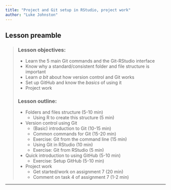 ```yaml
---
title: "Project and Git setup in RStudio, project work"
author: "Luke Johnston"
---
```


## Lesson preamble

> ### Lesson objectives:
>
> - Learn the 5 main Git commands and the Git-RStudio interface
> - Know why a standard/consistent folder and file structure is important
> - Learn *a bit* about how version control and Git works
> - Set up GitHub and know the *basics* of using it
> - Project work
>
> ### Lesson outline:
>
> - Folders and files structure (5-10 min)
>     - Using R to create this structure (5 min)
> - Version control using Git 
>     - (Basic) introduction to Git (10-15 min)
>     - Common commands for Git (15-20 min)
>     - Exercise: Git from the command line (15 min)
>     - Using Git in RStudio (10 min)
>     - Exercise: Git from RStudio (5 min)
> - Quick introduction to using GitHub (5-10 min)
>     - Exercise: Setup GitHub (5-10 min)
> - Project work
>     - Get started/work on assignment 7 (20 min)
>     - Comment on task 4 of assignment 7 (1-2 min)

-----


